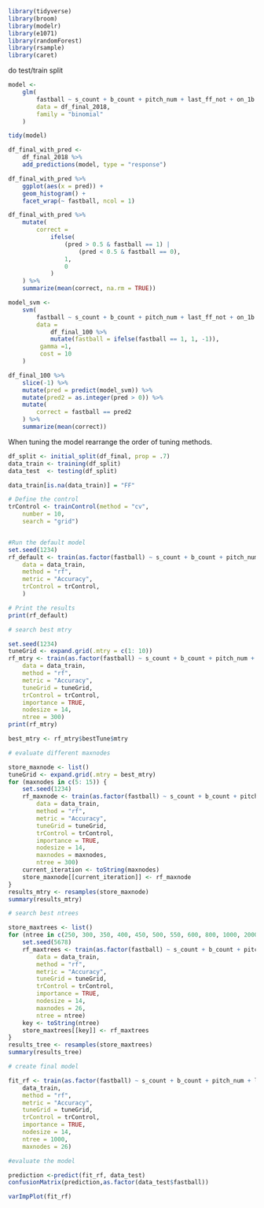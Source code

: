 
```r
library(tidyverse)
library(broom)
library(modelr)
library(e1071)
library(randomForest)
library(rsample)
library(caret)

```

do test/train split

```r
model <- 
	glm(
		fastball ~ s_count + b_count + pitch_num + last_ff_not + on_1b + on_2b + on_3b + stand + p_throws + pitcher_id,
		data = df_final_2018,
		family = "binomial"
	)

tidy(model)

df_final_with_pred <- 
	df_final_2018 %>% 
	add_predictions(model, type = "response")

df_final_with_pred %>% 
	ggplot(aes(x = pred)) +
	geom_histogram() +
	facet_wrap(~ fastball, ncol = 1)

df_final_with_pred %>% 
	mutate(
		correct = 
			ifelse(
				(pred > 0.5 & fastball == 1) |
					(pred < 0.5 & fastball == 0),
				1,
				0
			)
	) %>% 
	summarize(mean(correct, na.rm = TRUE))
```



```r
model_svm <- 
	svm(
		fastball ~ s_count + b_count + pitch_num + last_ff_not + on_1b + on_2b + on_3b + stand + p_throws,
		data = 
			df_final_100 %>% 
			mutate(fastball = ifelse(fastball == 1, 1, -1)),
		 gamma =1,
		 cost = 10
	)

df_final_100 %>% 
	slice(-1) %>% 
	mutate(pred = predict(model_svm)) %>% 
	mutate(pred2 = as.integer(pred > 0)) %>% 
	mutate(
		correct = fastball == pred2
	) %>% 
	summarize(mean(correct))


```

When tuning the model rearrange the order of tuning methods. 

```r
df_split <- initial_split(df_final, prop = .7)
data_train <- training(df_split)
data_test  <- testing(df_split)

data_train[is.na(data_train)] = "FF"

# Define the control
trControl <- trainControl(method = "cv",
    number = 10,
    search = "grid")


#Run the default model
set.seed(1234)
rf_default <- train(as.factor(fastball) ~ s_count + b_count + pitch_num + last_ff_not + on_1b + on_2b + on_3b + stand + p_throws,
    data = data_train,
    method = "rf",
    metric = "Accuracy",
    trControl = trControl,
    )

# Print the results
print(rf_default)

# search best mtry

set.seed(1234)
tuneGrid <- expand.grid(.mtry = c(1: 10))
rf_mtry <- train(as.factor(fastball) ~ s_count + b_count + pitch_num + last_ff_not + on_1b + on_2b + on_3b + stand + p_throws,
    data = data_train,
    method = "rf",
    metric = "Accuracy",
    tuneGrid = tuneGrid,
    trControl = trControl,
    importance = TRUE,
    nodesize = 14,
    ntree = 300)
print(rf_mtry)

best_mtry <- rf_mtry$bestTune$mtry 

# evaluate different maxnodes

store_maxnode <- list()
tuneGrid <- expand.grid(.mtry = best_mtry)
for (maxnodes in c(5: 15)) {
    set.seed(1234)
    rf_maxnode <- train(as.factor(fastball) ~ s_count + b_count + pitch_num + on_1b + on_2b + on_3b + stand + p_throws,
        data = data_train,
        method = "rf",
        metric = "Accuracy",
        tuneGrid = tuneGrid,
        trControl = trControl,
        importance = TRUE,
        nodesize = 14,
        maxnodes = maxnodes,
        ntree = 300)
    current_iteration <- toString(maxnodes)
    store_maxnode[[current_iteration]] <- rf_maxnode
}
results_mtry <- resamples(store_maxnode)
summary(results_mtry)

# search best ntrees

store_maxtrees <- list()
for (ntree in c(250, 300, 350, 400, 450, 500, 550, 600, 800, 1000, 2000)) {
    set.seed(5678)
    rf_maxtrees <- train(as.factor(fastball) ~ s_count + b_count + pitch_num + last_ff_not + on_1b + on_2b + on_3b + stand + p_throws,
        data = data_train,
        method = "rf",
        metric = "Accuracy",
        tuneGrid = tuneGrid,
        trControl = trControl,
        importance = TRUE,
        nodesize = 14,
        maxnodes = 26,
        ntree = ntree)
    key <- toString(ntree)
    store_maxtrees[[key]] <- rf_maxtrees
}
results_tree <- resamples(store_maxtrees)
summary(results_tree)

# create final model 

fit_rf <- train(as.factor(fastball) ~ s_count + b_count + pitch_num + last_ff_not + on_1b + on_2b + on_3b + stand + p_throws,
    data_train,
    method = "rf",
    metric = "Accuracy",
    tuneGrid = tuneGrid,
    trControl = trControl,
    importance = TRUE,
    nodesize = 14,
    ntree = 1000,
    maxnodes = 26)

#evaluate the model

prediction <-predict(fit_rf, data_test)
confusionMatrix(prediction,as.factor(data_test$fastball))

varImpPlot(fit_rf)


```

